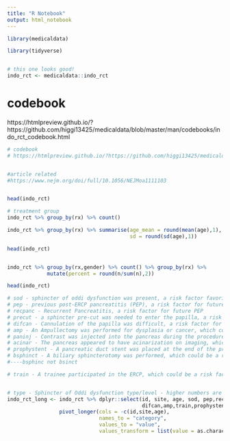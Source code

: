 ```yaml
---
title: "R Notebook"
output: html_notebook
---
```




```r


library(medicaldata)

library(tidyverse)


# this one looks good!
indo_rct <- medicaldata::indo_rct

```

# codebook
https://htmlpreview.github.io/?https://github.com/higgi13425/medicaldata/blob/master/man/codebooks/indo_rct_codebook.html

```r
# codebook
# https://htmlpreview.github.io/?https://github.com/higgi13425/medicaldata/blob/master/man/codebooks/indo_rct_codebook.html


#article related
#https://www.nejm.org/doi/full/10.1056/NEJMoa1111103



```


```r

head(indo_rct)

```



```r

# treatment group
indo_rct %>% group_by(rx) %>% count()

```




```r


indo_rct %>% group_by(rx) %>% summarise(age_mean = round(mean(age),1),
                                        sd = round(sd(age),1))

```

```r

head(indo_rct)


indo_rct %>% group_by(rx,gender) %>% count() %>% group_by(rx) %>%
             mutate(percent = round(n/sum(n),2)) 

```




```r

head(indo_rct)

```




```r
# sod - sphincter of oddi dysfunction was present, a risk factor favoring post-ERCP pancreatitis
# pep - previous post-ERCP pancreatitis (PEP), a risk factor for future PEP
# recpanc - Recurrent Pancreatitis, a risk factor for future PEP
# precut - a sphincter pre-cut was needed to enter the papilla, a risk factor for PEP
# difcan - Cannulation of the papilla was difficult, a risk factor for PEP
# amp - An Ampullectomy was performed for dysplasia or cancer, which could be a risk factor for PEP
# paninj - Contrast was injected into the pancreas during the procedure, a risk factor for PEP
# acinar - The pancreas appeared to have acinarization on imaging, which could be a risk factor for PEP
# prophystent - A pancreatic duct stent was placed at the end of the procedure per the judgement of the endoscopist (more often in high-risk cases), a potential protective effect against PEP
# bsphinct - A biliary sphincterotomy was performed, which could be a risk factor for PEP
#----bsphinc not bsinct

# train - A trainee participated in the ERCP, which could be a risk factor for PEP


# type - Sphincter of Oddi dysfunction type/level - higher numbers are more severe with greater association with PEP
indo_rct_long <- indo_rct %>% dplyr::select(id, site, age, sod, pep,recpanc,precut,
                                            difcan,amp,train,prophystent,acinar,paninj,bsphinc) %>%
                 pivot_longer(cols = -c(id,site,age),
                              names_to = "category", 
                              values_to = "value",
                              values_transform = list(value = as.character))
        
```












































